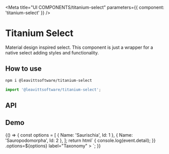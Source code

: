 

<Meta title="UI COMPONENTS/titanium-select" parameters={{ component: 'titanium-select' }} />

# Titanium Select

Material design inspired select. This component is just a wrapper for a native select adding styles and functionality.

## How to use

```bash
npm i @leavittsoftware/titanium-select
```

```js
import '@leavittsoftware/titanium-select';
```

## API

<ArgsTable of="titanium-select" />

## Demo

<Canvas withToolbar>
  <Story name="Docs">
    {() => {
      const options = [
        { Name: 'Saurischia', Id: 1 },
        { Name: 'Sauropodomorpha', Id: 2 },
      ];
      return html`
        <titanium-select
          @value-changed=${event => {
            console.log(event.detail);
          }}
          .options=${options}
          label="Taxonomy"
        ></titanium-select>
      `;
    }}
  </Story>
</Canvas>
